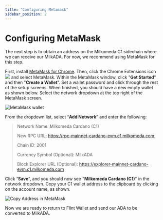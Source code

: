 ```yaml
---
title: "Configuring Metamask"
sidebar_position: 2
---
```


# Configuring MetaMask

The next step is to obtain an address on the Milkomeda C1 sidechain where we can receive our MilkADA. For now, we recommend using MetaMask for this step.

First, install [MetaMask for Chrome](https://chrome.google.com/webstore/detail/metamask/nkbihfbeogaeaoehlefnkodbefgpgknn). Then, click the Chrome Extensions icon <img src="/img/puzzle-icon.png" className="img-icon" /> and select MetaMask. Within the MetaMask window, click "**Get Started**" and then "**Create a Wallet**". Set a wallet password and click through the rest of the setup screens. When finished, you should have a new empty wallet as shown below. Select the network dropdown at the top right of the MetaMask screen.

<img src="/img/metamask-wallet.png" alt="MetaMask wallet" className="img-card" />

From the dropdown list, select “**Add Network**” and enter the following:

> Network Name: Milkomeda Cardano (C1)
>
> New RPC URL: https://rpc-mainnet-cardano-evm.c1.milkomeda.com;
>
> Chain ID: 2001
>
> Currency Symbol (Optional): MilkADA
>
> Block Explorer URL (Optional): https://explorer-mainnet-cardano-evm.c1.milkomeda.com

Click “**Save**”, and you should now see "**Milkomeda Cardano (C1)**" in the network dropdown. Copy your C1 wallet address to the clipboard by clicking on the account name, as shown.

<img src="/img/copy-address-metamask.png" alt="Copy Address in MetaMask" className="img-card" />

Now we are ready to return to Flint Wallet and send our ADA to be converted to MilkADA. &#x20;
